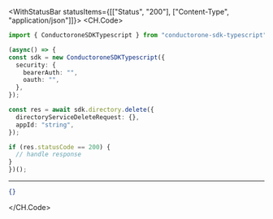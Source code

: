 

<WithStatusBar statusItems={[["Status", "200"], ["Content-Type", "application/json"]]}>
  <CH.Code>
  ```typescript Delete.ts
  import { ConductoroneSDKTypescript } from "conductorone-sdk-typescript";

(async() => {
  const sdk = new ConductoroneSDKTypescript({
    security: {
      bearerAuth: "",
      oauth: "",
    },
  });

  const res = await sdk.directory.delete({
    directoryServiceDeleteRequest: {},
    appId: "string",
  });

  if (res.statusCode == 200) {
    // handle response
  }
})();
  ```
  ---

  ```json Example Response
  {}
  ```
  </CH.Code>
</WithStatusBar>
